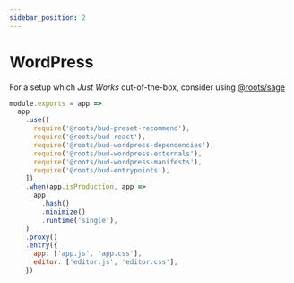 ```yaml
---
sidebar_position: 2
---
```



# WordPress

For a setup which _Just Works_ out-of-the-box, consider using [@roots/sage](https://github.com/roots/sage)

```js title='bud.config.js'
module.exports = app =>
  app
    .use([
      require('@roots/bud-preset-recommend'),
      require('@roots/bud-react'),
      require('@roots/bud-wordpress-dependencies'),
      require('@roots/bud-wordpress-externals'),
      require('@roots/bud-wordpress-manifests'),
      require('@roots/bud-entrypoints'),
    ])
    .when(app.isProduction, app =>
      app
        .hash()
        .minimize()
        .runtime('single'),
    )
    .proxy()
    .entry({
      app: ['app.js', 'app.css'],
      editor: ['editor.js', 'editor.css'],
    })
```

